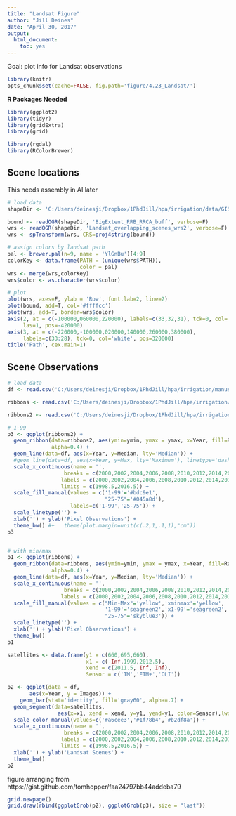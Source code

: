 ```yaml
---
title: "Landsat Figure"
author: "Jill Deines"
date: "April 30, 2017"
output: 
  html_document:
    toc: yes
---
```


Goal: plot info for Landsat observations


```r
library(knitr)
opts_chunk$set(cache=FALSE, fig.path='figure/4.23_Landsat/')
```

**R Packages Needed**

```r
library(ggplot2)
library(tidyr)
library(gridExtra)
library(grid)

library(rgdal)
library(RColorBrewer)
```

## Scene locations
This needs assembly in AI later

```r
# load data
shapeDir <- 'C:/Users/deinesji/Dropbox/1PhdJill/hpa/irrigation/data/GIS/kml/shapefile'

bound <- readOGR(shapeDir, 'BigExtent_RRB_RRCA_buff', verbose=F)
wrs <- readOGR(shapeDir, 'Landsat_overlapping_scenes_wrs2', verbose=F)
wrs <- spTransform(wrs, CRS=proj4string(bound))

# assign colors by landsat path
pal <- brewer.pal(n=9, name = 'YlGnBu')[4:9]
colorKey <- data.frame(PATH = (unique(wrs$PATH)),
                       color = pal)
wrs <- merge(wrs,colorKey)
wrs$color <- as.character(wrs$color)

# plot
plot(wrs, axes=F, ylab = 'Row', font.lab=2, line=2)
plot(bound, add=T, col='#ffffcc')
plot(wrs, add=T, border=wrs$color)
axis(2, at = c(-100000,060000,220000), labels=c(33,32,31), tck=0, col='white',
     las=1, pos=-420000)
axis(3, at = c(-220000,-100000,020000,140000,260000,380000), 
     labels=c(33:28), tck=0, col='white', pos=320000)
title('Path', cex.main=1)
```




## Scene Observations

```r
# load data
df <- read.csv('C:/Users/deinesji/Dropbox/1PhdJill/hpa/irrigation/manuscript/tables/LandsatImageryTable.csv')

ribbons <- read.csv('C:/Users/deinesji/Dropbox/1PhdJill/hpa/irrigation/manuscript/tables/LandsatImageryTable_ribbons.csv')

ribbons2 <- read.csv('C:/Users/deinesji/Dropbox/1PhdJill/hpa/irrigation/manuscript/tables/LandsatImageryTable_ribbons2.csv')

# 1-99
p3 <- ggplot(ribbons2) +
  geom_ribbon(data=ribbons2, aes(ymin=ymin, ymax = ymax, x=Year, fill=Range),
              alpha=0.4) +
  geom_line(data=df, aes(x=Year, y=Median, lty='Median')) +
  #geom_line(data=df, aes(x=Year, y=Max, lty='Maximum'), linetype='dashed') +
  scale_x_continuous(name = '', 
                  breaks = c(2000,2002,2004,2006,2008,2010,2012,2014,2016), 
                 labels = c(2000,2002,2004,2006,2008,2010,2012,2014,2016),
                 limits = c(1998.5,2016.5)) +
  scale_fill_manual(values = c('1-99'='#bdc9e1',
                               "25-75"='#045a8d'),
                    labels=c('1-99','25-75')) +
  scale_linetype('') +
  xlab('') + ylab('Pixel Observations') +
  theme_bw() #+   theme(plot.margin=unit(c(.2,1,.1,1),"cm"))
p3


# with min/max
p1 <- ggplot(ribbons) +
  geom_ribbon(data=ribbons, aes(ymin=ymin, ymax = ymax, x=Year, fill=Range),
              alpha=0.4) +
  geom_line(data=df, aes(x=Year, y=Median, lty='Median')) +
  scale_x_continuous(name = '', 
                  breaks = c(2000,2002,2004,2006,2008,2010,2012,2014,2016), 
                 labels = c(2000,2002,2004,2006,2008,2010,2012,2014,2016)) +
  scale_fill_manual(values = c("Min-Max"='yellow','xminmax'='yellow',
                               '1-99'='seagreen2','x1-99'='seagreen2',
                               "25-75"='skyblue3')) +
  scale_linetype('') +
  xlab('') + ylab('Pixel Observations') +
  theme_bw()
p1
```


```r

satellites <- data.frame(y1 = c(660,695,660),
                         x1 = c(-Inf,1999,2012.5),
                         xend = c(2011.5, Inf, Inf),
                         Sensor = c('TM','ETM+','OLI'))

p2 <- ggplot(data = df,
       aes(x=Year, y = Images)) +
    geom_bar(stat='identity', fill='gray60', alpha=.7) + 
  geom_segment(data=satellites,
                aes(x=x1, xend = xend, y=y1, yend=y1, color=Sensor),lwd=2) +
  scale_color_manual(values=c('#a6cee3','#1f78b4','#b2df8a')) +
  scale_x_continuous(name = '', 
                  breaks = c(2000,2002,2004,2006,2008,2010,2012,2014,2016), 
                 labels = c(2000,2002,2004,2006,2008,2010,2012,2014,2016),
                 limits = c(1998.5,2016.5)) +
  xlab('') + ylab('Landsat Scenes') +
  theme_bw()
p2
```

figure arranging from https://gist.github.com/tomhopper/faa24797bb44addeba79

```r
grid.newpage()
grid.draw(rbind(ggplotGrob(p2), ggplotGrob(p3), size = "last"))
```


